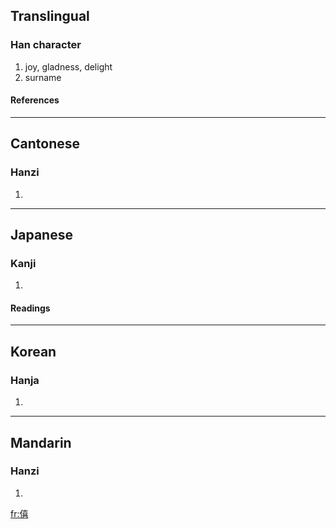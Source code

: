 ==Translingual==
===Han character===
{{Han char|rn=9|rad=人|as=12|sn=14|four=2426<sub>1</sub>|canj=人土口口 (OGRR)}}
# joy, gladness, delight
# surname
====References====
{{Han ref|kx=0116.200|dkj=01095|dj=0247.310|hdz=10217.010|uh=50D6|ud=20694|bh=B9AF|bd=47535}}
----
==Cantonese==
===Hanzi===
{{yue-hanzi|jyut=|y=hei1}}
# {{defn|Cantonese}}
----
==Japanese==
===Kanji===
{{ja-kanji|grade=|rs=人12}}
# {{defn|Japanese}}
====Readings====
{{ja-readings|on=[[き]] (ki)|kun=[[よろこぶ]] (yorokobu)}}
----
==Korean==
===Hanja===
{{ko-hanja|hangeul=희|rv=hui|mr=hŭi}}
# {{defn|Korean}}
----
==Mandarin==
===Hanzi===
{{cmn-hanzi|pin=[[xī]] (xi1)|wg=hsi<sup>1</sup>}}
# {{defn|Mandarin}}

[[fr:僖]]
